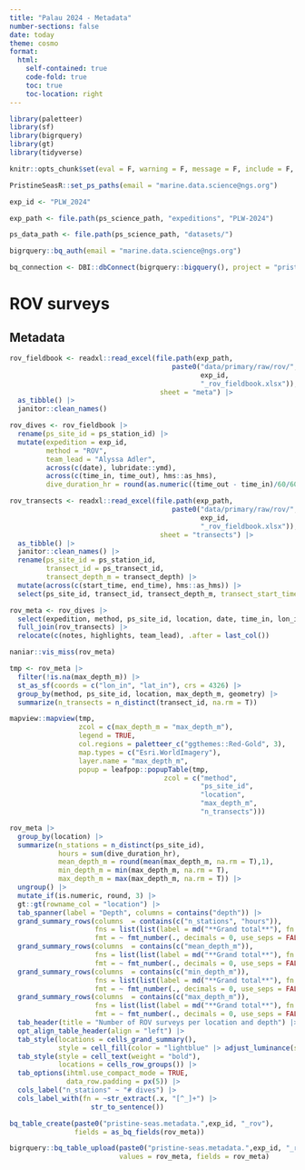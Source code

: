 ```yaml
---
title: "Palau 2024 - Metadata"
number-sections: false
date: today
theme: cosmo
format: 
  html:
    self-contained: true
    code-fold: true
    toc: true
    toc-location: right
---
```


```r
library(paletteer)
library(sf)
library(bigrquery)
library(gt)
library(tidyverse)

knitr::opts_chunk$set(eval = F, warning = F, message = F, include = F, echo = F)

PristineSeasR::set_ps_paths(email = "marine.data.science@ngs.org")

exp_id <- "PLW_2024"

exp_path <- file.path(ps_science_path, "expeditions", "PLW-2024")

ps_data_path <- file.path(ps_science_path, "datasets/")

bigrquery::bq_auth(email = "marine.data.science@ngs.org")

bq_connection <- DBI::dbConnect(bigrquery::bigquery(), project = "pristine-seas")
```

# ROV surveys

## Metadata

```r
rov_fieldbook <- readxl::read_excel(file.path(exp_path, 
                                        paste0("data/primary/raw/rov/",
                                               exp_id,
                                               "_rov_fieldbook.xlsx")),
                                     sheet = "meta") |> 
  as_tibble() |> 
  janitor::clean_names()

rov_dives <- rov_fieldbook |>  
  rename(ps_site_id = ps_station_id) |> 
  mutate(expedition = exp_id, 
         method = "ROV",
         team_lead = "Alyssa Adler",
         across(c(date), lubridate::ymd),
         across(c(time_in, time_out), hms::as_hms),
         dive_duration_hr = round(as.numeric((time_out - time_in)/60/60), 2))

rov_transects <- readxl::read_excel(file.path(exp_path, 
                                        paste0("data/primary/raw/rov/",
                                               exp_id,
                                               "_rov_fieldbook.xlsx")),
                                     sheet = "transects") |> 
  as_tibble() |> 
  janitor::clean_names() |> 
  rename(ps_site_id = ps_station_id,
         transect_id = ps_transect_id,
         transect_depth_m = transect_depth) |> 
  mutate(across(c(start_time, end_time), hms::as_hms)) |> 
  select(ps_site_id, transect_id, transect_depth_m, transect_start_time = start_time, transect_end_time = end_time, bottom_type, transect_notes = notes)

rov_meta <- rov_dives |>   
  select(expedition, method, ps_site_id, location, date, time_in, lon_in, lat_in, time_out, lon_out, lat_out, max_depth_m, dive_duration_hr, dive_type = type, team_lead, notes, highlights) |> 
  full_join(rov_transects) |> 
  relocate(c(notes, highlights, team_lead), .after = last_col())
```

```r
naniar::vis_miss(rov_meta)
```

```r
tmp <- rov_meta |> 
  filter(!is.na(max_depth_m)) |> 
  st_as_sf(coords = c("lon_in", "lat_in"), crs = 4326) |> 
  group_by(method, ps_site_id, location, max_depth_m, geometry) |> 
  summarize(n_transects = n_distinct(transect_id, na.rm = T))

mapview::mapview(tmp,
                 zcol = c(max_depth_m = "max_depth_m"), 
                 legend = TRUE,
                 col.regions = paletteer_c("ggthemes::Red-Gold", 3),
                 map.types = c("Esri.WorldImagery"),
                 layer.name = "max_depth_m",
                 popup = leafpop::popupTable(tmp,
                                      zcol = c("method",
                                               "ps_site_id",
                                               "location",
                                               "max_depth_m",
                                               "n_transects")))
```

```r
rov_meta |> 
  group_by(location) |> 
  summarize(n_stations = n_distinct(ps_site_id),
            hours = sum(dive_duration_hr),
            mean_depth_m = round(mean(max_depth_m, na.rm = T),1),
            min_depth_m = min(max_depth_m, na.rm = T),
            max_depth_m = max(max_depth_m, na.rm = T)) |> 
  ungroup() |> 
  mutate_if(is.numeric, round, 3) |> 
  gt::gt(rowname_col = "location") |> 
  tab_spanner(label = "Depth", columns = contains("depth")) |> 
  grand_summary_rows(columns  = contains(c("n_stations", "hours")),
                     fns = list(list(label = md("**Grand total**"), fn = "sum")),
                     fmt = ~ fmt_number(., decimals = 0, use_seps = FALSE)) |> 
  grand_summary_rows(columns  = contains(c("mean_depth_m")),
                     fns = list(list(label = md("**Grand total**"), fn = "mean")),
                     fmt = ~ fmt_number(., decimals = 0, use_seps = FALSE)) |> 
  grand_summary_rows(columns  = contains(c("min_depth_m")),
                     fns = list(list(label = md("**Grand total**"), fn = "min")),
                     fmt = ~ fmt_number(., decimals = 0, use_seps = FALSE)) |> 
  grand_summary_rows(columns  = contains(c("max_depth_m")),
                     fns = list(list(label = md("**Grand total**"), fn = "max")),
                     fmt = ~ fmt_number(., decimals = 0, use_seps = FALSE)) |> 
  tab_header(title = "Number of ROV surveys per location and depth") |> 
  opt_align_table_header(align = "left") |> 
  tab_style(locations = cells_grand_summary(),
            style = cell_fill(color = "lightblue" |> adjust_luminance(steps = +2))) |> 
  tab_style(style = cell_text(weight = "bold"),
            locations = cells_row_groups()) |> 
  tab_options(ihtml.use_compact_mode = TRUE,
              data_row.padding = px(5)) |> 
  cols_label("n_stations" ~ "# dives") |> 
  cols_label_with(fn = ~str_extract(.x, "[^_]+") |> 
                    str_to_sentence()) 
```

```r
bq_table_create(paste0("pristine-seas.metadata.",exp_id, "_rov"), 
                fields = as_bq_fields(rov_meta))

bigrquery::bq_table_upload(paste0("pristine-seas.metadata.",exp_id, "_rov"), 
                           values = rov_meta, fields = rov_meta)
```

